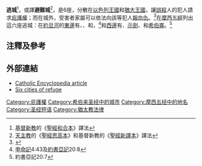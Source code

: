 '''逃城'''<ref>[[基督新教|基督新教]]的《[[聖經和合本|聖經和合本]]》譯法</ref>，或譯'''避難城'''<ref>[[天主教|天主教]]的《[[聖經思高本|聖經思高本]]》和基督新教的《[[聖經新譯本|聖經新譯本]]》譯法</ref>，是6座{{link-en|利未城|Levitical city|利未人的城鎮}}，分散在[[以色列王國_(後期)|以色列王國]]和[[猶大王國|猶大王國]]，讓[[誤殺|誤殺]]人的犯人請求[[庇護權|庇護權]]；而在城外，受害者家屬可以依法向該等犯人[[血親復仇|報血仇]]。<ref name="oxford">{{cite book |editor1-first=Bruce M. |editor1-last=Metzger |editor1-link=:en:Bruce M. Metzger |editor2-first=Michael D. |editor2-last=Coogan |editor2-link=:en:Michael Coogan |title=The Oxford Companion to the Bible |url=https://archive.org/details/isbn_9780195046458 |publisher=[[Oxford_University_Press|Oxford University Press]] |year=1993 |isbn=0-19-504645-5 |page=[https://archive.org/details/isbn_9780195046458/page/125 125]}}</ref>在[[摩西五經|摩西五經]]列出這六座逃城：在[[約旦河|約旦河]]的[[約旦河東岸|東邊]]有{{link-en|哥蘭|Golan}}、{{link-en|基列的拉末|Ramoth-Gilead|拉末}}、和{{link-en|比悉|Bezer}}，<ref>[[申命記|申命記]]4:43及[[約書亞記|約書亞記]]20:8</ref>和[[約旦河西岸|西邊]]有{{link-en|基低斯|Kedesh}}、[[示劍|示劍]]、和[[希伯崙|希伯崙]]。<ref>約書亞記20:7</ref>

== 注釋及參考 ==
{{reflist|21em}}

== 外部連結 ==
*[http://www.newadvent.org/cathen/12712a.htm Catholic Encyclopedia article]
*[http://www.bibleview.org/en/Bible/Moses/6Cities/ Six cities of refuge]

[[Category:庇護權|Category:庇護權]]
[[Category:希伯来圣经中的城市|Category:希伯来圣经中的城市]]
[[Category:摩西五经中的地名|Category:摩西五经中的地名]]
[[Category:圣经短语|Category:圣经短语]]
[[Category:猶太教法律|Category:猶太教法律]]